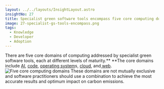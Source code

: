```yaml
---
layout: ../../layouts/InsightLayout.astro
insightNo: 27
title: Specialist green software tools encompass five core computing domains at different levels of maturity
image: 27-specialist-gs-tools-encompass.png
tags:
  - Knowledge
  - Developer
  - Adoption
---
```


There are five core domains of computing addressed by specialist green software tools, each at different levels of maturity.** **The core domains include [AI](https://www.techtarget.com/searchenterpriseai/feature/Green-AI-tackles-effects-of-AI-ML-on-climate-change), [code](https://www.ibm.com/cloud/blog/green-coding), [operating system](https://www.redalyc.org/pdf/2652/265219635005.pdf)s, [cloud,](https://www.accenture.com/us-en/insights/strategy/green-behind-cloud) and[ web](https://www.thegreenwebfoundation.org/).
![Five core computing domains](/images/insights/27-additional-1.png)
These domains are not mutually exclusive and software practitioners should use a combination to achieve the most accurate results and optimum impact on carbon emissions.